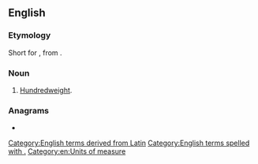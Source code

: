 {{also|cwt|CWT}}
==English==

===Etymology===
Short for {{m|en||centum weight}}, from {{com|en|centum|weight|lang1=la|nocat=1}}.

===Noun===
{{en-noun|cwt.}}

# [[hundredweight|Hundredweight]].

===Anagrams===
* {{anagrams|en|a=ctw|WTC}}

[[Category:English terms derived from Latin]]
[[Category:English terms spelled with .]]
[[Category:en:Units of measure]]